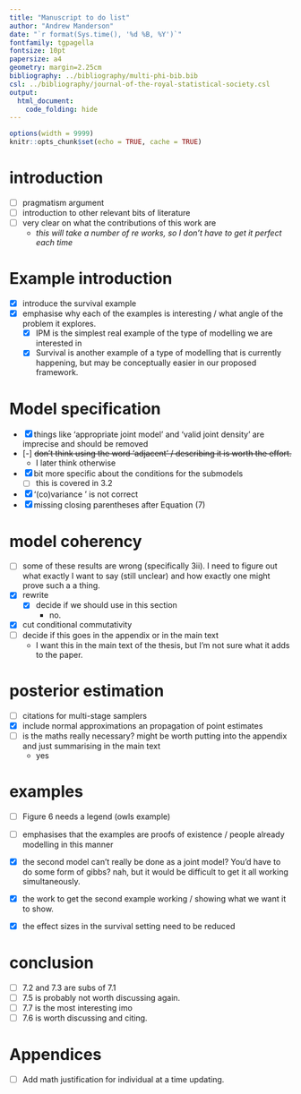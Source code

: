 ```yaml
---
title: "Manuscript to do list"
author: "Andrew Manderson"
date: "`r format(Sys.time(), '%d %B, %Y')`"
fontfamily: tgpagella
fontsize: 10pt
papersize: a4
geometry: margin=2.25cm
bibliography: ../bibliography/multi-phi-bib.bib
csl: ../bibliography/journal-of-the-royal-statistical-society.csl
output: 
  html_document:
    code_folding: hide
---
```


```r
options(width = 9999)
knitr::opts_chunk$set(echo = TRUE, cache = TRUE)
```

# introduction

- [ ] pragmatism argument
- [ ] introduction to other relevant bits of literature
- [ ] very clear on what the contributions of this work are
    - _this will take a number of re works, so I don't have to get it perfect each time_

# Example introduction

- [x] introduce the survival example 
- [x] emphasise why each of the examples is interesting / what angle of the problem it explores.
    - [x] IPM is the simplest real example of the type of modelling we are interested in
    - [x] Survival is another example of a type of modelling that is currently happening, but may be conceptually easier in our proposed framework.

# Model specification

- [x] things like 'appropriate joint model' and 'valid joint density' are imprecise and should be removed
- [-] ~~don't think using the word 'adjacent' / describing it is worth the effort.~~
    - I later think otherwise
- [x] bit more specific about the conditions for the submodels
    - [ ] this is covered in 3.2
- [x] '(co)variance \sigma' is not correct
- [x] missing closing parentheses after Equation (7)

# model coherency

- [ ] some of these results are wrong (specifically 3ii). I need to figure out what exactly I want to say (still unclear) and how exactly one might prove such a a thing.
- [x] rewrite
    - [x] decide if we should use \cap in this section
        - no.
- [x] cut conditional commutativity
- [ ] decide if this goes in the appendix or in the main text
    - I want this in the main text of the thesis, but I'm not sure what it adds to the paper.

# posterior estimation 

- [ ] citations for multi-stage samplers 
- [x] include normal approximations an propagation of point estimates 
- [ ] is the maths really necessary? might be worth putting into the appendix and just summarising in the main text
    - yes

# examples

- [ ] Figure 6 needs a legend (owls example)

- [ ] emphasises that the examples are proofs of existence / people already modelling in this manner 
- [x] the second model can't really be done as a joint model? You'd have to do some form of gibbs? nah, but it would be difficult to get it all working simultaneously.
- [x] the work to get the second example working / showing what we want it to show.
- [x] the effect sizes in the survival setting need to be reduced 

# conclusion

- [ ] 7.2 and 7.3 are subs of 7.1
- [ ] 7.5 is probably not worth discussing again.
- [ ] 7.7 is the most interesting imo
- [ ] 7.6 is worth discussing and citing.

# Appendices

- [ ] Add math justification for individual at a time updating.
